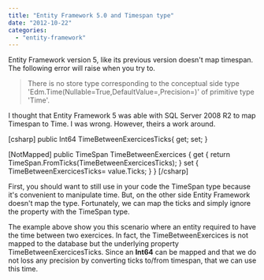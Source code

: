 ```yaml
---
title: "Entity Framework 5.0 and Timespan type"
date: "2012-10-22"
categories: 
  - "entity-framework"
---
```


Entity Framework version 5, like its previous version doesn't map timespan. The following error will raise when you try to.

> There is no store type corresponding to the conceptual side type 'Edm.Time(Nullable=True,DefaultValue=,Precision=)' of primitive type 'Time'.

I thought that Entity Framework 5 was able with SQL Server 2008 R2 to map Timespan to Time. I was wrong. However, theirs a work around.

\[csharp\] public Int64 TimeBetweenExercicesTicks{ get; set; }

\[NotMapped\] public TimeSpan TimeBetweenExercices { get { return TimeSpan.FromTicks(TimeBetweenExercicesTicks); } set { TimeBetweenExercicesTicks= value.Ticks; } } \[/csharp\]

First, you should want to still use in your code the TimeSpan type because it's convenient to manipulate time. But, on the other side Entity Framework doesn't map the type. Fortunately, we can map the ticks and simply ignore the property with the TimeSpan type.

The example above show you this scenario where an entity required to have the time between two exercices. In fact, the TimeBetweenExercices is not mapped to the database but the underlying property TimeBetweenExercicesTicks. Since an **Int64** can be mapped and that we do not loss any precision by converting ticks to/from timespan, that we can use this time.

